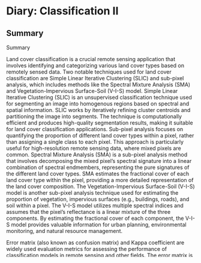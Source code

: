 # Diary: Classification II

## Summary
Summary

Land cover classification is a crucial remote sensing application that involves identifying and categorizing various land cover types based on remotely sensed data. Two notable techniques used for land cover classification are Simple Linear Iterative Clustering (SLIC) and sub-pixel analysis, which includes methods like the Spectral Mixture Analysis (SMA) and Vegetation-Impervious Surface-Soil (V-I-S) model.
Simple Linear Iterative Clustering (SLIC) is an unsupervised classification technique used for segmenting an image into homogenous regions based on spectral and spatial information. SLIC works by iteratively refining cluster centroids and partitioning the image into segments. The technique is computationally efficient and produces high-quality segmentation results, making it suitable for land cover classification applications.
Sub-pixel analysis focuses on quantifying the proportion of different land cover types within a pixel, rather than assigning a single class to each pixel. This approach is particularly useful for high-resolution remote sensing data, where mixed pixels are common.
Spectral Mixture Analysis (SMA) is a sub-pixel analysis method that involves decomposing the mixed pixel's spectral signature into a linear combination of spectral endmembers, representing the pure signatures of the different land cover types. SMA estimates the fractional cover of each land cover type within the pixel, providing a more detailed representation of the land cover composition.
The Vegetation-Impervious Surface-Soil (V-I-S) model is another sub-pixel analysis technique used for estimating the proportion of vegetation, impervious surfaces (e.g., buildings, roads), and soil within a pixel. The V-I-S model utilizes multiple spectral indices and assumes that the pixel's reflectance is a linear mixture of the three components. By estimating the fractional cover of each component, the V-I-S model provides valuable information for urban planning, environmental monitoring, and natural resource management.

Error matrix (also known as confusion matrix) and Kappa coefficient are widely used evaluation metrics for assessing the performance of classification models in remote sensing and other fields. The error matrix is a square matrix that represents the distribution of observed (ground truth) and predicted (classification) values for different classes. It provides a detailed view of classification performance, including correct and incorrect predictions for each class.
The main diagonal of the error matrix represents correct classifications, while the off-diagonal elements represent misclassifications. From the error matrix, several accuracy measures can be derived, including overall accuracy, user's accuracy (producer's accuracy), and commission and omission errors. Overall accuracy is the ratio of correctly classified samples to the total number of samples, while user's and producer's accuracy indicate the reliability of a specific class in the classification.
The Kappa coefficient is an additional accuracy measure that accounts for the agreement expected by chance. It ranges from -1 to 1, with values closer to 1 indicating higher agreement between observed and predicted classifications. A Kappa value of 0 suggests that the classification is no better than random chance, and negative values indicate a disagreement between the classifications. The Kappa coefficient is particularly useful when dealing with imbalanced datasets, as it provides a more robust assessment of classification performance compared to overall accuracy.
However, there are some issues associated with the error matrix and Kappa coefficient:
1. Sampling bias: The accuracy measures derived from the error matrix and Kappa coefficient can be sensitive to the sampling strategy used for collecting reference data. An unrepresentative or biased sample may lead to misleading results.
2. Class imbalance: In cases of imbalanced datasets, the overall accuracy and Kappa coefficient may not provide a complete picture of classification performance, as they may be dominated by the performance of the majority class.
3. Kappa paradox: In some situations, a low Kappa value may be observed despite high overall accuracy. This issue, known as the Kappa paradox, occurs when there is a high degree of imbalance between classes or when the classification errors are systematically distributed.

Image cross-validation is a robust model evaluation technique used in remote sensing and other fields to assess the performance of classification and regression models. Cross-validation aims to provide an unbiased estimate of a model's performance by testing it on multiple data subsets, ensuring that the model generalizes well to unseen data.
In image cross-validation, the input image data is divided into multiple non-overlapping subsets, commonly referred to as folds. The model is trained on a combination of these folds (training set) and then tested on the remaining fold (validation set). This process is repeated multiple times, with each fold serving as the validation set once. The model's performance is then averaged across all iterations to obtain an overall performance estimate.
There are several types of image cross-validation techniques, including:
4. K-fold cross-validation: In K-fold cross-validation, the image data is divided into K equally sized folds. The model is trained on K-1 folds and validated on the remaining fold. This process is repeated K times, with each fold serving as the validation set once.
5. Stratified K-fold cross-validation: This approach is similar to K-fold cross-validation but ensures that each fold has a proportional representation of the different classes. Stratified K-fold cross-validation is particularly useful when dealing with imbalanced datasets or when the class distribution is critical to model performance.
6. Leave-One-Out cross-validation: In this method, each sample in the image dataset serves as the validation set once, while the remaining samples are used for training. Leave-One-Out cross-validation provides an almost unbiased estimate of model performance but can be computationally expensive for large datasets.
7. Spatial cross-validation: In spatial cross-validation, the folds are created based on spatial proximity, ensuring that neighboring pixels are not split between training and validation sets. This approach helps to account for spatial autocorrelation in remote sensing data, leading to a more accurate performance estimate.

![](figure/7.Classification 2.png)

## Application

The techniques discussed above, including land cover classification methods (SLIC, SMA, and V-I-S model), evaluation metrics (error matrix and Kappa coefficient), and validation strategies (image cross-validation), have been extensively applied in remote sensing literature, policy-making, and various studies. These techniques play a significant role in advancing our understanding of the Earth's surface, environmental monitoring, and decision-making processes.
Land cover classification methods, such as Simple Linear Iterative Clustering (SLIC), Spectral Mixture Analysis (SMA), and the Vegetation-Impervious Surface-Soil (V-I-S) model, have been widely used in diverse applications. For instance, SLIC has been employed in large-scale land cover mapping, urban growth monitoring, and change detection studies. SMA and the V-I-S model have found applications in sub-pixel land cover analysis, urban planning, and natural resource management. These methods have been successfully combined with machine learning algorithms and data fusion techniques to improve classification accuracy and provide comprehensive insights into the Earth's surface.
Evaluation metrics like the error matrix and Kappa coefficient have been extensively used in remote sensing literature to assess classification performance. Researchers often utilize these metrics to compare the performance of different classification algorithms or to evaluate the impact of different data sources and preprocessing techniques on classification results. Policymakers and decision-makers also rely on these evaluation metrics to assess the quality and reliability of land cover maps and other remote sensing products.
Image cross-validation techniques, such as K-fold, stratified K-fold, Leave-One-Out, and spatial cross-validation, have been widely adopted in remote sensing studies to ensure the reliability and generalizability of classification and regression models. Researchers often employ these validation strategies to select the best model for a specific application or to optimize model parameters. Spatial cross-validation, in particular, has gained attention in recent years due to the recognition of the importance of spatial autocorrelation in remote sensing data.
In summary, the techniques discussed above have been applied in numerous remote sensing studies, contributing significantly to our understanding of the Earth's surface and its dynamics. Researchers and policymakers have utilized land cover classification methods, evaluation metrics, and validation strategies to improve classification accuracy, assess model performance, and make informed decisions. The continued development and application of these techniques in remote sensing literature will further advance our ability to monitor and manage the Earth's resources effectively.


## Refelction

Classification in remote sensing is a fascinating and essential aspect of understanding the Earth's surface and its dynamics. The various classification methods, evaluation metrics, and validation strategies have allowed researchers and decision-makers to derive valuable information from remotely sensed data, enabling informed decisions in numerous fields, such as urban planning, environmental monitoring, and natural resource management.
What makes classification in remote sensing interesting is the continuous development of new algorithms and techniques, as well as the integration of machine learning and artificial intelligence. These advancements have led to improved classification accuracy and the ability to handle increasingly complex and high-resolution datasets. Additionally, the fusion of data from multiple sensors and platforms has enabled the generation of more comprehensive and detailed land cover maps, providing insights into land surface processes at various temporal and spatial scales.
The importance of accuracy assessment and validation techniques, such as the error matrix, Kappa coefficient, and image cross-validation, is crucial for ensuring the reliability and generalizability of classification models. These techniques provide a robust understanding of a model's performance, accounting for factors such as class imbalance, sampling bias, and spatial autocorrelation.
In the future, these tools and methods will continue to be useful as remote sensing data becomes more abundant, with an increasing number of satellite missions and higher-resolution sensors. The ability to efficiently process and analyze vast amounts of data will be critical in addressing global challenges, such as climate change, deforestation, urbanization, and food security.
However, there might be some limitations to the existing classification techniques, especially when dealing with complex, heterogeneous landscapes or when trying to capture rapid land cover changes. In these cases, novel approaches, such as deep learning or data fusion techniques, might be more suitable for capturing the intricate patterns and dynamics in the data.
In conclusion, classification in remote sensing is a captivating and vital field that has seen significant advancements over the years. The various methods, data sources, and evaluation techniques have enabled the generation of accurate and reliable land cover maps, contributing to our understanding of the Earth's surface and facilitating informed decision-making in various sectors. As remote sensing technology continues to evolve, these tools and techniques will undoubtedly play a crucial role in addressing global challenges and shaping our future.

